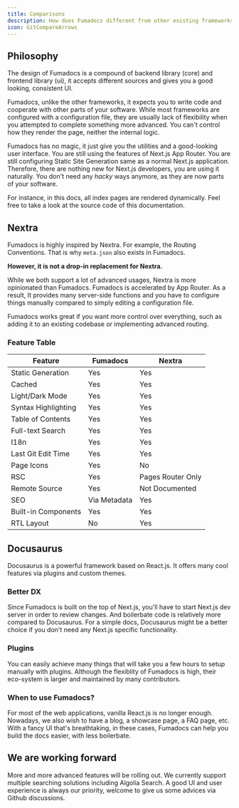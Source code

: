 ```yaml
---
title: Comparisons
description: How does Fumadocs different from other existing frameworks
icon: GitCompareArrows
---
```


## Philosophy

The design of Fumadocs is a compound of backend
library (core) and frontend library (ui), it accepts different sources and gives you a good
looking, consistent UI.

Fumadocs, unlike the other frameworks, it expects you to write code and cooperate with other parts of your software.
While most frameworks are configured with a configuration file, they are usually lack of flexibility when you attempted to complete something more advanced.
You can't control how they render the page, neither the internal logic.

Fumadocs has no magic, it just give you the utilities and a good-looking user interface.
You are still using the features of Next.js App Router.
You are still configuring Static Site Generation same as a normal Next.js application.
Therefore, there are nothing new for Next.js developers, you are using it naturally.
You don't need any _hacky_ ways anymore, as they are now parts of your software.

For instance, in this docs, all index pages are rendered dynamically.
Feel free to take a look at the source code of this documentation.

## Nextra

Fumadocs is highly inspired by Nextra. For example, the Routing Conventions. That is why
`meta.json` also exists in Fumadocs.

**However, it is not a drop-in replacement for Nextra.**

While we both support a lot of
advanced usages, Nextra is more opinionated than Fumadocs. Fumadocs is accelerated by App Router. As a result, It provides many server-side functions and you have to
configure things manually compared to simply editing a configuration file.

Fumadocs works great if you want more control over everything, such as
adding it to an existing codebase or implementing advanced routing.

### Feature Table

| Feature             | Fumadocs     | Nextra            |
| ------------------- | ------------ | ----------------- |
| Static Generation   | Yes          | Yes               |
| Cached              | Yes          | Yes               |
| Light/Dark Mode     | Yes          | Yes               |
| Syntax Highlighting | Yes          | Yes               |
| Table of Contents   | Yes          | Yes               |
| Full-text Search    | Yes          | Yes               |
| I18n                | Yes          | Yes               |
| Last Git Edit Time  | Yes          | Yes               |
| Page Icons          | Yes          | No                |
| RSC                 | Yes          | Pages Router Only |
| Remote Source       | Yes          | Not Documented    |
| SEO                 | Via Metadata | Yes               |
| Built-in Components | Yes          | Yes               |
| RTL Layout          | No           | Yes               |

## Docusaurus

Docusaurus is a powerful framework based on React.js. It offers many cool
features via plugins and custom themes.

### Better DX

Since Fumadocs is built on the top of Next.js, you'll have to start Next.js dev
server in order to review changes. And boilerbate code is relatively more
compared to Docusaurus. For a simple docs, Docusaurus might be a better choice
if you don't need any Next.js specific functionality.

### Plugins

You can easily achieve many things that will take you a few hours to setup
manually with plugins. Although the flexiblity of Fumadocs is high, their
eco-system is larger and maintained by many contributors.

### When to use Fumadocs?

For most of the web applications, vanilla React.js is no longer enough.
Nowadays, we also wish to have a blog, a showcase page, a FAQ page, etc. With a
fancy UI that's breathtaking, in these cases, Fumadocs can help you build the
docs easier, with less boilerbate.

## We are working forward

More and more advanced features will be rolling out. We currently support
multiple searching solutions including Algolia Search. A good UI and user
experience is always our priority, welcome to give us some advices via Github
discussions.
